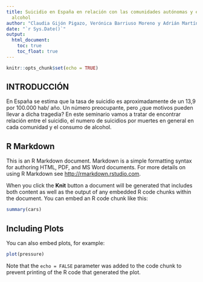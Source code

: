 ```yaml
---
title: Suicidio en España en relación con las comunidades autónomas y el consumo de
  alcohol
author: "Claudia Gijón Pigazo, Verónica Barriuso Moreno y Adrián Martín Fuentes"
date: "`r Sys.Date()`"
output: 
  html_document:
    toc: true
    toc_float: true
---
```


```r
knitr::opts_chunk$set(echo = TRUE)
```

## INTRODUCCIÓN
En España se estima que la tasa de suicidio es aproximadamente de un 13,9 por 100.000 hab/ año. Un número preocupante, pero ¿que motivos pueden llevar a dicha tragedia?
En este seminario vamos a tratar de encontrar relación entre el suicidio, el numero de suicidios por muertes en general en cada comunidad y el consumo de alcohol.


## R Markdown

This is an R Markdown document. Markdown is a simple formatting syntax for authoring HTML, PDF, and MS Word documents. For more details on using R Markdown see <http://rmarkdown.rstudio.com>.

When you click the **Knit** button a document will be generated that includes both content as well as the output of any embedded R code chunks within the document. You can embed an R code chunk like this:

```r
summary(cars)
```

## Including Plots

You can also embed plots, for example:

```r
plot(pressure)
```

Note that the `echo = FALSE` parameter was added to the code chunk to prevent printing of the R code that generated the plot.
